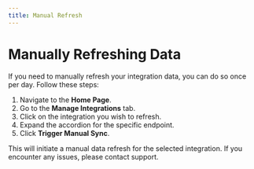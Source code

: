 ```yaml
---
title: Manual Refresh
---
```


# Manually Refreshing Data

If you need to manually refresh your integration data, you can do so once per day. Follow these steps:

1. Navigate to the **Home Page**.
2. Go to the **Manage Integrations** tab.
3. Click on the integration you wish to refresh.
4. Expand the accordion for the specific endpoint.
5. Click **Trigger Manual Sync**.

This will initiate a manual data refresh for the selected integration. If you encounter any issues, please contact support.
